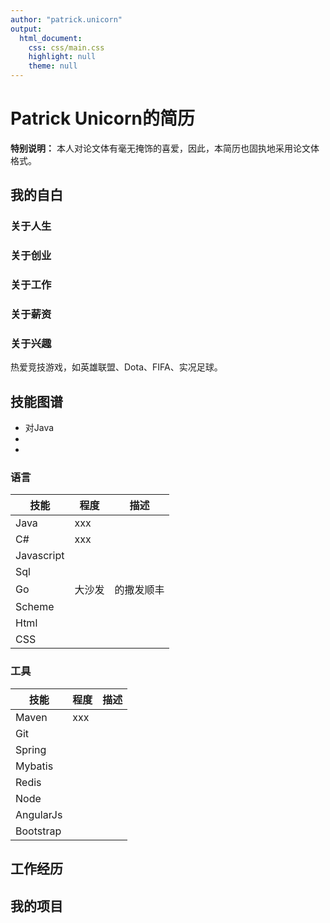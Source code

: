 ```yaml
---
author: "patrick.unicorn"
output:
  html_document:
    css: css/main.css
    highlight: null
    theme: null
---
```


Patrick Unicorn的简历
===

**特别说明：** 本人对论文体有毫无掩饰的喜爱，因此，本简历也固执地采用论文体格式。

## 我的自白

### 关于人生

### 关于创业

### 关于工作

### 关于薪资

### 关于兴趣

热爱竞技游戏，如英雄联盟、Dota、FIFA、实况足球。

## 技能图谱

+ 对Java 
+
+

### 语言
|技能|程度|描述|
|--|--|--|
|Java| xxx| |
|C#|xxx||
|Javascript|||
|Sql|||
|Go|大沙发|的撒发顺丰|
|Scheme|||
|Html|||
|CSS|||

### 工具

|技能|程度|描述|
|--|--|--|
|Maven| xxx| |
|Git|||
|Spring|||
|Mybatis|||
|Redis|||
|Node|||
|AngularJs|||
|Bootstrap|||

### 

## 工作经历



## 我的项目

### 